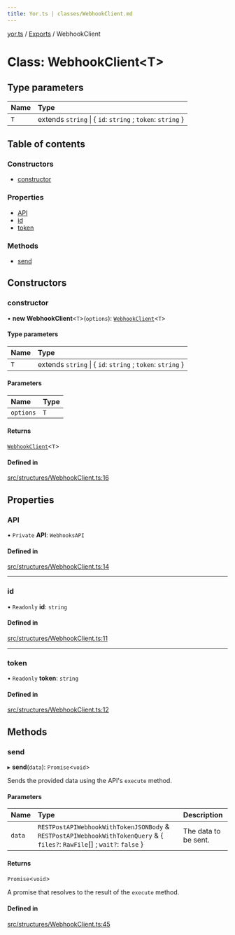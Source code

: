 ```yaml
---
title: Yor.ts | classes/WebhookClient.md
---
```

[yor.ts](../README.md) / [Exports](../modules.md) / WebhookClient

# Class: WebhookClient\<T\>

## Type parameters

| Name | Type |
| :------ | :------ |
| `T` | extends `string` \| \{ `id`: `string` ; `token`: `string`  } |

## Table of contents

### Constructors

- [constructor](WebhookClient.md#constructor)

### Properties

- [API](WebhookClient.md#api)
- [id](WebhookClient.md#id)
- [token](WebhookClient.md#token)

### Methods

- [send](WebhookClient.md#send)

## Constructors

### constructor

• **new WebhookClient**\<`T`\>(`options`): [`WebhookClient`](WebhookClient.md)\<`T`\>

#### Type parameters

| Name | Type |
| :------ | :------ |
| `T` | extends `string` \| \{ `id`: `string` ; `token`: `string`  } |

#### Parameters

| Name | Type |
| :------ | :------ |
| `options` | `T` |

#### Returns

[`WebhookClient`](WebhookClient.md)\<`T`\>

#### Defined in

[src/structures/WebhookClient.ts:16](https://github.com/OreOreki/interactions.ts/blob/dd9125a/src/structures/WebhookClient.ts#L16)

## Properties

### API

• `Private` **API**: `WebhooksAPI`

#### Defined in

[src/structures/WebhookClient.ts:14](https://github.com/OreOreki/interactions.ts/blob/dd9125a/src/structures/WebhookClient.ts#L14)

___

### id

• `Readonly` **id**: `string`

#### Defined in

[src/structures/WebhookClient.ts:11](https://github.com/OreOreki/interactions.ts/blob/dd9125a/src/structures/WebhookClient.ts#L11)

___

### token

• `Readonly` **token**: `string`

#### Defined in

[src/structures/WebhookClient.ts:12](https://github.com/OreOreki/interactions.ts/blob/dd9125a/src/structures/WebhookClient.ts#L12)

## Methods

### send

▸ **send**(`data`): `Promise`\<`void`\>

Sends the provided data using the API's `execute` method.

#### Parameters

| Name | Type | Description |
| :------ | :------ | :------ |
| `data` | `RESTPostAPIWebhookWithTokenJSONBody` & `RESTPostAPIWebhookWithTokenQuery` & \{ `files?`: `RawFile`[] ; `wait?`: ``false``  } | The data to be sent. |

#### Returns

`Promise`\<`void`\>

A promise that resolves to the result of the `execute` method.

#### Defined in

[src/structures/WebhookClient.ts:45](https://github.com/OreOreki/interactions.ts/blob/dd9125a/src/structures/WebhookClient.ts#L45)
